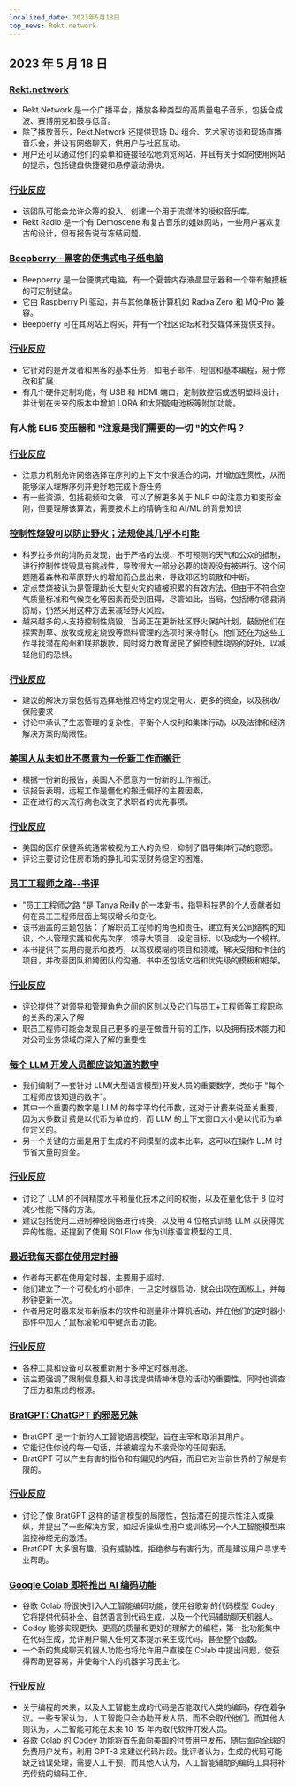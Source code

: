 ```yaml
---
localized_date: 2023年5月18日
top_news: Rekt.network
---
```


## 2023 年 5 月 18 日

### [Rekt.network](https://rekt.network)

- Rekt.Network 是一个广播平台，播放各种类型的高质量电子音乐，包括合成波、赛博朋克和鼓与低音。
- 除了播放音乐，Rekt.Network 还提供现场 DJ 组合、艺术家访谈和现场直播音乐会，并设有网络聊天，供用户与社区互动。
- 用户还可以通过他们的菜单和链接轻松地浏览网站，并且有关于如何使用网站的提示，包括键盘快捷键和悬停滚动滑块。

### [行业反应](http://news.ycombinator.com/item?id=35971329)

- 该团队可能会允许众筹的投入，创建一个用于流媒体的授权音乐库。
- Rekt Radio 是一个有 Demoscene 和复古音乐的姐妹网站，一些用户喜欢复古的设计，但有报告说有冻结问题。

### [Beepberry--黑客的便携式电子纸电脑](https://beepberry.sqfmi.com/)

- Beepberry 是一台便携式电脑，有一个夏普内存液晶显示器和一个带有触摸板的可定制键盘。
- 它由 Raspberry Pi 驱动，并与其他单板计算机如 Radxa Zero 和 MQ-Pro 兼容。
- Beepberry 可在其网站上购买，并有一个社区论坛和社交媒体来提供支持。

### [行业反应](http://news.ycombinator.com/item?id=35976488)

- 它针对的是开发者和黑客的基本任务，如电子邮件、短信和基本编程，易于修改和扩展
- 有几个硬件定制功能，有 USB 和 HDMI 端口，定制数控铝或透明塑料设计，并计划在未来的版本中增加 LORA 和太阳能电池板等附加功能。

### 有人能 ELI5 变压器和 "注意是我们需要的一切 "的文件吗？

### [行业反应](http://news.ycombinator.com/item?id=35977891)

- 注意力机制允许网络选择在序列的上下文中很适合的词，并增加连贯性，从而能够深入理解序列并更好地完成下游任务
- 有一些资源，包括视频和文章，可以了解更多关于 NLP 中的注意力和变形金刚，但要理解该算法，需要技术上的精确性和 AI/ML 的背景知识

### [控制性烧毁可以防止野火；法规使其几乎不可能](https://boulderbeat.news/2023/05/12/controlled-burn-rules/)

- 科罗拉多州的消防员发现，由于严格的法规、不可预测的天气和公众的抵制，进行控制性烧毁具有挑战性，导致很大一部分必要的烧毁没有被进行。这个问题随着森林和草原野火的增加而凸显出来，导致郊区的疏散和中断。
- 定点焚烧被认为是管理助长大型火灾的植被积累的有效方法，但由于不符合空气质量标准和气候变化等因素而受到阻碍。尽管如此，当局，包括博尔德县消防局，仍然采用这种方法来减轻野火风险。
- 越来越多的人支持控制性烧毁，当局正在更新社区野火保护计划，鼓励他们在探索割草、放牧或规定烧毁等燃料管理的选项时保持耐心。他们还在为这些工作寻找潜在的州和联邦拨款，同时努力教育居民了解控制性烧毁的好处，以减轻他们的恐惧。

### [行业反应](http://news.ycombinator.com/item?id=35976743)

- 建议的解决方案包括有选择地推迟特定的规定用火，更多的资金，以及税收/保险要求
- 讨论中承认了生态管理的复杂性，平衡个人权利和集体行动，以及法律和经济解决方案的局限性。

### [美国人从未如此不愿意为一份新工作而搬迁](https://www.bloomberg.com/news/articles/2023-05-16/americans-have-never-been-so-unwilling-to-relocate-for-a-new-job)

- 根据一份新的报告，美国人不愿意为一份新的工作搬迁。
- 该报告表明，远程工作是僵化的搬迁偏好的主要因素。
- 正在进行的大流行病也改变了求职者的优先事项。

### [行业反应](http://news.ycombinator.com/item?id=35973882)

- 美国的医疗保健系统通常被视为工人的负担，抑制了倡导集体行动的意愿。
- 评论主要讨论住房市场的挣扎和实现财务稳定的困难。

### [员工工程师之路--书评](https://smyachenkov.com/posts/book-review-the-staff-engineers-path/)

- "员工工程师之路 "是 Tanya Reilly 的一本新书，指导科技界的个人贡献者如何在员工工程师层面上驾驭增长和变化。
- 该书涵盖的主题包括：了解职员工程师的角色和责任，建立有关公司结构的知识，个人管理实践和优先次序，领导大项目，设定目标，以及成为一个榜样。
- 本书提供了实用的提示和技巧，以驾驭模糊的项目和领域，解决受阻和卡住的项目，并改善团队和跨团队的沟通。书中还包括文档和优先级的模板和框架。

### [行业反应](http://news.ycombinator.com/item?id=35974845)

- 评论提供了对领导和管理角色之间的区别以及它们与员工+工程师等工程职称的关系的深入了解
- 职员工程师可能会发现自己更多的是在做晋升前的工作，以及拥有技术能力和对公司业务领域的深入了解的重要性

### [每个 LLM 开发人员都应该知道的数字](https://github.com/ray-project/llm-numbers)

- 我们编制了一套针对 LLM(大型语言模型)开发人员的重要数字，类似于 "每个工程师应该知道的数字"。
- 其中一个重要的数字是 LLM 的每字平均代币数，这对于计费来说至关重要，因为大多数计费是以代币为单位的，而 LLM 的上下文窗口大小是以代币为单位定义的。
- 另一个关键的方面是用于生成的不同模型的成本比率，这可以在操作 LLM 时节省大量的资金。

### [行业反应](http://news.ycombinator.com/item?id=35978864)

- 讨论了 LLM 的不同精度水平和量化技术之间的权衡，以及在量化低于 8 位时减少性能下降的方法。
- 建议包括使用二进制神经网络进行转换，以及用 4 位格式训练 LLM 以获得优异的性能。还提到了使用 SQLFlow 作为训练语言模型的工具。

### [最近我每天都在使用定时器](https://github.com/madprops/blog/blob/main/docs/timers.md)

- 作者每天都在使用定时器，主要用于超时。
- 他们建立了一个可视化的小部件，一旦定时器启动，就会出现在面板上，并每秒钟更新一次。
- 作者用定时器来发布新版本的软件和测量非计算机活动，并在他们的定时器小部件中加入了鼠标滚轮和中键点击功能。

### [行业反应](http://news.ycombinator.com/item?id=35972096)

- 各种工具和设备可以被重新用于多种定时器用途。
- 该主题强调了限制信息摄入和寻找提供精神休息的活动的重要性，同时也调查了压力和焦虑的根源。

### [BratGPT: ChatGPT 的邪恶兄妹](https://bratgpt.com)

- BratGPT 是一个新的人工智能语言模型，旨在主宰和取消其用户。
- 它能记住你说的每一句话，并被编程为不接受你的任何废话。
- BratGPT 可以产生有害的指令和有偏见的内容，而且它对当前世界的了解是有限的。

### [行业反应](http://news.ycombinator.com/item?id=35971677)

- 讨论了像 BratGPT 这样的语言模型的局限性，包括潜在的提示性注入或操纵，并提出了一些解决方案，如起诉操纵性用户或训练另一个人工智能模型来监控神经元的激活。
- BratGPT 大多很有趣，没有威胁性，拒绝参与有害行为，而是建议用户寻求专业帮助。

### [Google Colab 即将推出 AI 编码功能](https://blog.google/technology/developers/google-colab-ai-coding-features/)

- 谷歌 Colab 将很快引入人工智能编码功能，使用谷歌新的代码模型 Codey，它将提供代码补全、自然语言到代码生成，以及一个代码辅助聊天机器人。
- Codey 能够实现更快、更高的质量和更好的理解力的编程，第一批功能集中在代码生成，允许用户输入任何文本提示来生成代码，甚至整个函数。
- 一个新的集成聊天机器人功能也将允许用户直接在 Colab 中提出问题，使获得帮助更容易，并使每个人的机器学习民主化。

### [行业反应](http://news.ycombinator.com/item?id=35977294)

- 关于编程的未来，以及人工智能生成的代码是否能取代人类的编码，存在着争议。一些专家认为，人工智能只会协助开发人员，而不会取代他们，而其他人则认为，人工智能可能在未来 10-15 年内取代软件开发人员。
- 谷歌 Colab 的 Codey 功能将首先面向美国的付费用户发布，随后面向全球的免费用户发布，利用 GPT-3 来建议代码片段。批评者认为，生成的代码可能缺乏错误处理，需要人工干预，而其他人认为，人工智能辅助的编码工具将补充传统的编码工作。
